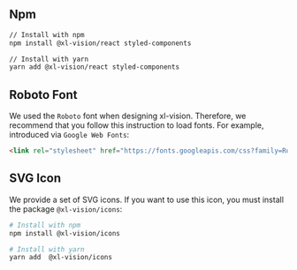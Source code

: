 ## Npm

```bash
// Install with npm
npm install @xl-vision/react styled-components

// Install with yarn
yarn add @xl-vision/react styled-components
```

## Roboto Font

We used the `Roboto` font when designing xl-vision. Therefore, we recommend that you follow this instruction to load fonts. For example, introduced via `Google Web Fonts`:

```html
<link rel="stylesheet" href="https://fonts.googleapis.com/css?family=Roboto:300,400,500,700&display=swap" />
```

## SVG Icon

We provide a set of SVG icons. If you want to use this icon, you must install the package `@xl-vision/icons`:

```bash
# Install with npm
npm install @xl-vision/icons

# Install with yarn
yarn add  @xl-vision/icons
```
